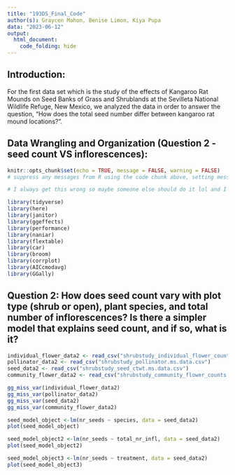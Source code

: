 ```yaml
---
title: "193DS_Final_Code"
author(s): Graycen Mahon, Benise Limon, Kiya Pupa
data: "2023-06-12"
output:
  html_document:
    code_folding: hide
---
```


## Introduction:

For the first data set which is the study of the effects of Kangaroo Rat Mounds on Seed Banks of Grass
and Shrublands at the Sevilleta National Wildlife Refuge, New Mexico, we analyzed the data in order to answer the question, "How does the total seed number differ between kangaroo rat mound locations?". 

## Data Wrangling and Organization (Question 2 - seed count VS inflorescences):

```r
knitr::opts_chunk$set(echo = TRUE, message = FALSE, warning = FALSE)
# suppress any messages from R using the code chunk above, setting messages and warnings to false}
```

```r
# I always get this wrong so maybe someone else should do it lol and I will copy it
```

```r
library(tidyverse)
library(here)
library(janitor)
library(ggeffects)
library(performance)
library(naniar) 
library(flextable)
library(car)
library(broom)
library(corrplot)
library(AICcmodavg)
library(GGally)
```

## Question 2:  How does seed count vary with plot type (shrub or open), plant species, and total number of inflorescences? Is there a simpler model that explains seed count, and if so, what is it?

```r
individual_flower_data2 <- read_csv("shrubstudy_individual_flower_counts.ms.data.csv")
pollinator_data2 <- read_csv("shrubstudy_pollinator.ms.data.csv")
seed_data2 <- read_csv("shrubstudy_seed_ctwt.ms.data.csv")
community_flower_data2 <- read_csv("shrubstudy_community_flower_counts.ms.data.csv")
```

```r
gg_miss_var(individual_flower_data2)
gg_miss_var(pollinator_data2)
gg_miss_var(seed_data2)
gg_miss_var(community_flower_data2)
```

```r
seed_model_object <-lm(nr_seeds ~ species, data = seed_data2)
plot(seed_model_object)
```

```r
seed_model_object2 <-lm(nr_seeds ~ total_nr_infl, data = seed_data2)
plot(seed_model_object2)
```

```r
seed_model_object3 <-lm(nr_seeds ~ treatment, data = seed_data2)
plot(seed_model_object3)
```

